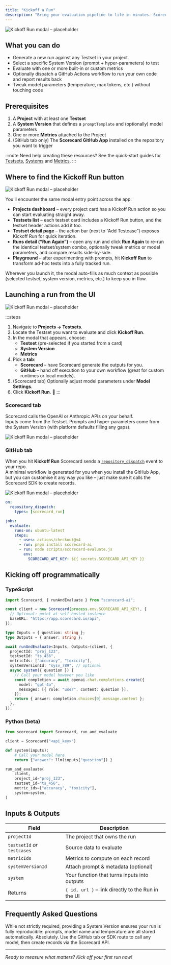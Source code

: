 ```yaml
---
title: "Kickoff a Run"
description: "Bring your evaluation pipeline to life in minutes. Scorecard lets you generate LLM outputs and score them with your chosen metrics instantly – all from the Scorecard UI or straight from CI."
---
```


![Kickoff Run modal – placeholder](../images/kickoff-run/kickoff-run-1.png)

## What you can do

- Generate a new run against any Testset in your project
- Select a specific System Version (prompt \+ hyper-parameters) to test
- Evaluate with one or more built-in or custom metrics
- Optionally dispatch a GitHub Actions workflow to run your own code and report results back
- Tweak model parameters (temperature, max tokens, etc.) without touching code

## Prerequisites

1. A **Project** with at least one **Testset**
2. A **System Version** that defines a `promptTemplate` and (optionally) model parameters
3. One or more **Metrics** attached to the Project
4. (GitHub tab only) The **Scorecard GitHub App** installed on the repository you want to trigger

:::note
Need help creating these resources? See the quick-start guides for [Testsets](/features/testsets), [Systems](/features/systems) and [Metrics](/features/metrics).
:::

## Where to find the **Kickoff Run** button

![Kickoff Run modal – placeholder](../images/kickoff-run/kickoff-run-2.png)

You’ll encounter the same modal entry point across the app:

- **Projects dashboard** – every project card has a Kickoff Run action so you can start evaluating straight away.
- **Testsets list** – each testset card includes a Kickoff Run button, and the testset header actions add it too.
- **Testset detail page** – the action bar (next to “Add Testcase”) exposes Kickoff Run for quick iteration.
- **Runs detail (“Run Again”)** – open any run and click **Run Again** to re-run the identical testset/system combo, optionally tweak metrics or model parameters, and compare results side-by-side.
- **Playground** – after experimenting with prompts, hit **Kickoff Run** to transform ad-hoc tests into a fully tracked run.

Wherever you launch it, the modal auto-fills as much context as possible (selected testset, system version, metrics, etc.) to keep you in flow.

## Launching a run from the UI

![Kickoff Run modal – placeholder](../images/kickoff-run/kickoff-run-3.png)

:::steps

1. Navigate to **Projects → Testsets**.
2. Locate the Testset you want to evaluate and click **Kickoff Run**.
3. In the modal that appears, choose:
   - **Testset** (pre-selected if you started from a card)
   - **System Version**
   - **Metrics**
4. Pick a **tab**:
   - **Scorecard** – have Scorecard generate the outputs for you.
   - **GitHub** – hand off execution to your own workflow (great for custom runtimes or local models).
5. (Scorecard tab) Optionally adjust model parameters under **Model Settings**.
6. Click **Kickoff Run**. 🎉
   :::

### Scorecard tab

Scorecard calls the OpenAI or Anthropic APIs on your behalf.\
Inputs come from the Testset. Prompts and hyper-parameters come from the System Version (with platform defaults filling any gaps).

![Kickoff Run modal – placeholder](../images/kickoff-run/kickoff-run-scorecard-tab.png)

### GitHub tab

When you hit **Kickoff Run** Scorecard sends a [`repository_dispatch`](https://docs.github.com/en/actions/using-workflows/events-that-trigger-workflows#repository_dispatch) event to your repo.\
A minimal workflow is generated for you when you install the GitHub App, but you can customise it any way you like – just make sure it calls the Scorecard SDK to create records.

![Kickoff Run modal – placeholder](../images/kickoff-run/kickoff-run-github-tab.png)

```yaml .github/workflows/scorecard.yml
on:
  repository_dispatch:
    types: [scorecard_run]

jobs:
  evaluate:
    runs-on: ubuntu-latest
    steps:
      - uses: actions/checkout@v4
      - run: pnpm install scorecard-ai
      - run: node scripts/scorecard-evaluate.js
        env:
          SCORECARD_API_KEY: ${{ secrets.SCORECARD_API_KEY }}
```

## Kicking off programmatically

### TypeScript

```ts
import Scorecard, { runAndEvaluate } from "scorecard-ai";

const client = new Scorecard(process.env.SCORECARD_API_KEY!, {
  // Optional: point at self-hosted instance
  baseURL: "https://app.scorecard.io/api",
});

type Inputs = { question: string };
type Outputs = { answer: string };

await runAndEvaluate<Inputs, Outputs>(client, {
  projectId: "proj_123",
  testsetId: "ts_456",
  metricIds: ["accuracy", "toxicity"],
  systemVersionId: "sysv_789", // optional
  async system({ question }) {
    // Call your model however you like
    const completion = await openai.chat.completions.create({
      model: "gpt-4o",
      messages: [{ role: "user", content: question }],
    });
    return { answer: completion.choices[0].message.content };
  },
});
```

### Python (beta)

```py
from scorecard import Scorecard, run_and_evaluate

client = Scorecard("<api_key>")

def system(inputs):
    # Call your model here
    return {"answer": llm(inputs["question"]) }

run_and_evaluate(
    client,
    project_id="proj_123",
    testset_id="ts_456",
    metric_ids=["accuracy", "toxicity"],
    system=system,
)
```

## Inputs & Outputs

| Field                        | Description                                        |
| ---------------------------- | -------------------------------------------------- |
| `projectId`                  | The project that owns the run                      |
| `testsetId` _or_ `testcases` | Source data to evaluate                            |
| `metricIds`                  | Metrics to compute on each record                  |
| `systemVersionId`            | Attach prompt & metadata (optional)                |
| `system`                     | Your function that turns inputs into outputs       |
| Returns                      | `{ id, url }` – link directly to the Run in the UI |

## Frequently Asked Questions

<Accordion>
  <AccordionItem title="Do I need a System Version?">
  While not strictly required, providing a System Version ensures your run is fully reproducible: prompts, model name and temperature are all stored automatically.
</AccordionItem>

  <AccordionItem title="Can I run on self-hosted models?">
  Absolutely. Use the GitHub tab or SDK route to call any model, then create records via the Scorecard API.
</AccordionItem>
</Accordion>

---

_Ready to measure what matters? Kick off your first run now\!_